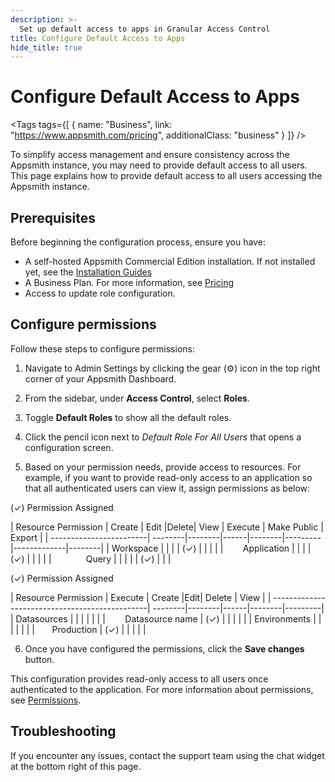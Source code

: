 ```yaml
---
description: >-
  Set up default access to apps in Granular Access Control
title: Configure Default Access to Apps
hide_title: true
---
```



<!-- vale off -->

<div className="tag-wrapper">
 <h1>Configure Default Access to Apps</h1>

<Tags
tags={[
{ name: "Business", link: "https://www.appsmith.com/pricing", additionalClass: "business" }
]}
/>

</div>

<!-- vale on -->

To simplify access management and ensure consistency across the Appsmith instance, you may need to provide default access to all users. This page explains how to provide default access to all users accessing the Appsmith instance.

## Prerequisites

Before beginning the configuration process, ensure you have:

- A self-hosted Appsmith Commercial Edition installation. If not installed yet, see the [Installation Guides](/getting-started/setup/installation-guides)
- A Business Plan. For more information, see [Pricing](https://www.appsmith.com/pricing)
- Access to update role configuration.

## Configure permissions

Follow these steps to configure permissions:

1. Navigate to Admin Settings by clicking the gear (⚙️) icon in the top right corner of your Appsmith Dashboard.
2. From the sidebar, under **Access Control**, select **Roles**.
3. Toggle **Default Roles** to show all the default roles.

   <ZoomImage src="/img/GAC-Default-Roles-toggle.png" alt="Toggle the Default roles options to view Default Roles" caption="Toggle the Default roles options to view Default Roles"
   />

4. Click the pencil icon next to _Default Role For All Users_ that opens a configuration screen.
5. Based on your permission needs, provide access to resources. For example, if you want to provide read-only access to an application so that all authenticated users can view it, assign permissions as below:

<Tabs queryString="gac-resource">
   <TabItem label="Application Resources" value="application-resources">
   <p className="permission-footnote">(✓) Permission Assigned</p>
   | Resource  Permission    | Create | Edit    |Delete| View   | Execute | Make Public | Export |
   | ------------------------| --------|--------|------|--------|---------|-------------|--------|
   | Workspace          |         |        |      |   (✓)  |          |            |        |
   | &nbsp;&nbsp;&nbsp;&nbsp; &nbsp; Application |         |        |      |   (✓)  |          |            |        |
   | &nbsp;&nbsp;&nbsp;&nbsp; &nbsp;&nbsp;&nbsp;&nbsp;&nbsp; &nbsp;  Query |     |        |      |        |   (✓)    |            |        |
  
      
   </TabItem>
      <TabItem label="Datasources & Environments" value="datasources-and-environments">
      <p className="permission-footnote">(✓) Permission Assigned</p>
      | Resource  Permission                          | Execute | Create    |Edit| Delete   | View | 
      | -----------------------------------------------| --------|--------|------|--------|---------|
      | Datasources                                    |         |        |      |        |         | 
      | &nbsp;&nbsp;&nbsp;&nbsp; &nbsp; Datasource name          |    (✓)  |        |      |        |         | 
      | Environments                                    |         |        |      |        |         | 
      | &nbsp;&nbsp;&nbsp;&nbsp; &nbsp;Production      |   (✓)   |        |      |        |         |
   </TabItem>
</Tabs>

6. Once you have configured the permissions, click the **Save changes** button. 

This configuration provides read-only access to all users once authenticated to the application. For more information about permissions, see [Permissions](/advanced-concepts/granular-access-control/reference/permissions).

## Troubleshooting

If you encounter any issues, contact the support team using the chat widget at the bottom right of this page.
